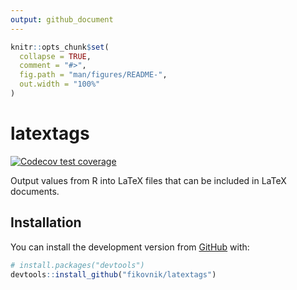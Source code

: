 ```yaml
---
output: github_document
---
```


<!-- README.md is generated from README.Rmd. Please edit that file -->

```r
knitr::opts_chunk$set(
  collapse = TRUE,
  comment = "#>",
  fig.path = "man/figures/README-",
  out.width = "100%"
)
```
# latextags

<!-- badges: start -->
[![Codecov test coverage](https://codecov.io/gh/fikovnik/latextags/branch/master/graph/badge.svg)](https://codecov.io/gh/fikovnik/latextags?branch=master)
<!-- badges: end -->

Output values from R into LaTeX files that can be included in LaTeX documents.

## Installation

You can install the development version from [GitHub](https://github.com/) with:

```r
# install.packages("devtools")
devtools::install_github("fikovnik/latextags")
```
